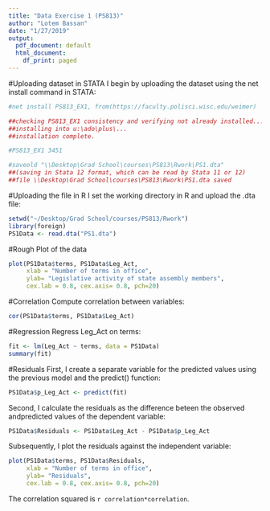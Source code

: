 ```yaml
---
title: "Data Exercise 1 (PS813)"
author: "Lotem Bassan"
date: "1/27/2019"
output:
  pdf_document: default
  html_document:
    df_print: paged
---
```


<!-- Typically, we start with a chunk that loads packages (and installs any that are needed) and sets any defaults (e.g. fig.height). 
As written, this script will only run on a machine that already has several packages installed, which is fine for homework, but not it is not portable.
--> 

#Uploading dataset in STATA
I begin by uploading the dataset using the net install command in STATA:

```r
#net install PS813_EX1, from(https://faculty.polisci.wisc.edu/weimer)

##checking PS813_EX1 consistency and verifying not already installed...
##installing into u:\ado\plus\...
##installation complete.

#PS813_EX1 3451

#saveold "\\Desktop\Grad School\courses\PS813\Rwork\PS1.dta"
##(saving in Stata 12 format, which can be read by Stata 11 or 12)
##file \\Desktop\Grad School\courses\PS813\Rwork\PS1.dta saved
```
<!-- Making an R chunk and then using comments is a fine hack, but a chunk with no engine ```{} is simpler and prittier.-->

#Uploading the file in R
I set the working directory in R and upload the .dta file:
```r
setwd("~/Desktop/Grad School/courses/PS813/Rwork")
library(foreign)
PS1Data <- read.dta("PS1.dta")
```
<!-- I'm glad you have a project folder for 813. 
If you are using it as an R Studio project, switching (File->Open Project) to PS813 will automatically change your working directory. 
Then your file paths can just be "Rwork/PS1.dta"--More importantly, no one else has your same file paths. 
That is why we want to kill the habbit of using setwd(). When I see setwd() in replication files, I know I am in for hours of pain. Everything should be written from the perspective of your project folder, so that anyone with that folder can run all of the files in it.
The here() function makes paths work. For example, let's say this script is saved in /Rwork but your data are in /data as they should be. here("data/PS1.dta") will always work.-->


#Rough Plot of the data
```r
plot(PS1Data$terms, PS1Data$Leg_Act, 
     xlab = "Number of terms in office", 
     ylab= "Legislative activity of state assembly members", 
     cex.lab = 0.8, cex.axis= 0.8, pch=20)
```
<!-- This works, but ggplot is so much more versitile. Little stuff like this can be an chance to practice.
ggplot(PS1Data) + 
aes(x = terms, y = Leg_Act) + 
geom_point() +
labs(x = "Number of terms in office", 
     y = "Legislative activity of state assembly members")
 -->

#Correlation
Compute correlation between variables:
```r
cor(PS1Data$terms, PS1Data$Leg_Act)
```

#Regression
Regress Leg_Act on terms:
```r
fit <- lm(Leg_Act ~ terms, data = PS1Data)
summary(fit)
```



#Residuals
First, I create a separate variable for the predicted values using the previous model and the predict() function:
```r
PS1Data$p_Leg_Act <- predict(fit)
```
<!-- Nicely done keeping it tidy in the data frame. :) -->

Second, I calculate the residuals as the difference beteen the observed andpredicted values of the dependent variable:
```r
PS1Data$Residuals <- PS1Data$Leg_Act - PS1Data$p_Leg_Act
```

Subsequently, I plot the residuals against the independent variable:
```r
plot(PS1Data$terms, PS1Data$Residuals, 
     xlab = "Number of terms in office", 
     ylab= "Residuals", 
     cex.lab = 0.8, cex.axis= 0.8, pch=20)
```
<!-- The name of a chunk is the name of the figures it produces. 
You could name this {r residuals, fig.height = 3}

In order to get the correlation of the observed and predicted values of the dependent variable, I use the cor() function:
```r
correlation <- cor(PS1Data$Leg_Act, PS1Data$p_Leg_Act)
correlation
```
The correlation is `r correlation`.

I now square the correlation coefficient compare to the reported $R^2$:
```r
correlation*correlation
```
<!-- No need for a chunk! -->
The correlation squared is `r correlation*correlation`.
